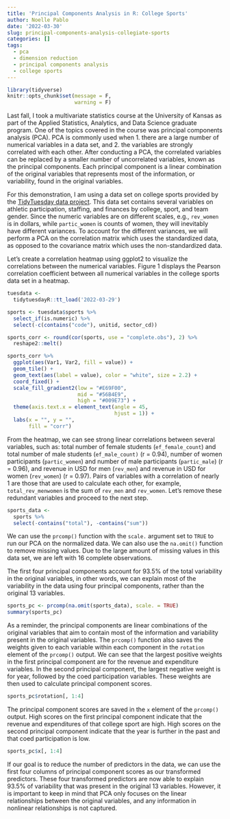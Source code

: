 ```yaml
---
title: 'Principal Components Analysis in R: College Sports'
author: Noelle Pablo
date: '2022-03-30'
slug: principal-components-analysis-collegiate-sports
categories: []
tags:
  - pca
  - dimension reduction
  - principal components analysis
  - college sports
---
```


```r
library(tidyverse)
knitr::opts_chunk$set(message = F,
                      warning = F)
```

Last fall, I took a multivariate statistics course at the University of Kansas as part of the Applied Statistics, Analytics, and Data Science graduate program. One of the topics covered in the course was principal components analysis (PCA). PCA is commonly used when 1. there are a large number of numerical variables in a data set, and 2. the variables are strongly correlated with each other. After conducting a PCA, the correlated variables can be replaced by a smaller number of uncorrelated variables, known as the principal components. Each principal component is a linear combination of the original variables that represents most of the information, or variability, found in the original variables. 

For this demonstration, I am using a data set on college sports provided by the [TidyTuesday data project](https://github.com/rfordatascience/tidytuesday/blob/master/data/2022/2022-03-29/readme.md). This data set contains several variables on athletic participation, staffing, and finances by college, sport, and team gender. Since the numeric variables are on different scales, e.g., `rev_women` is in dollars, while `partic_women` is counts of women, they will inevitably have different variances. To account for the different variances, we will perform a PCA on the correlation matrix which uses the standardized data, as opposed to the covariance matrix which uses the non-standardized data.

Let's create a correlation heatmap using ggplot2 to visualize the correlations between the numerical variables. Figure 1 displays the Pearson correlation coefficient between all numerical variables in the college sports data set in a heatmap. 

```r
tuesdata <-
  tidytuesdayR::tt_load('2022-03-29')

sports <- tuesdata$sports %>%
  select_if(is.numeric) %>%
  select(-c(contains("code"), unitid, sector_cd))

sports_corr <- round(cor(sports, use = "complete.obs"), 2) %>%
  reshape2::melt()

sports_corr %>%
  ggplot(aes(Var1, Var2, fill = value)) +
  geom_tile() +
  geom_text(aes(label = value), color = "white", size = 2.2) +
  coord_fixed() +
  scale_fill_gradient2(low = "#E69F00",
                       mid = "#56B4E9",
                       high = "#009E73") +
  theme(axis.text.x = element_text(angle = 45,
                                   hjust = 1)) +
  labs(x = "", y = "",
       fill = "corr")
```

From the heatmap, we can see strong linear correlations between several variables, such as: total number of female students (`ef_female_count`) and total number of male students (`ef_male_count)` (r = 0.94), number of women participants (`partic_women`) and number of male participants (`partic_male`) (r = 0.96), and revenue in USD for men (`rev_men`) and revenue in USD for women (`rev_women`) (r = 0.97). Pairs of variables with a correlation of nearly 1 are those that are used to calculate each other, for example, `total_rev_menwomen` is the sum of `rev_men` and `rev_women`. Let's remove these redundant variables and proceed to the next step.

```r
sports_data <- 
  sports %>%
  select(-contains("total"), -contains("sum"))
```

We can use the `prcomp()` function with the `scale.` argument set to `TRUE` to run our PCA on the normalized data. We can also use the `na.omit()` function to remove missing values. Due to the large amount of missing values in this data set, we are left with 16 complete observations. 

The first four principal components account for 93.5% of the total variability in the original variables, in other words, we can explain most of the variability in the data using four principal components, rather than the original 13 variables. 
```r
sports_pc <- prcomp(na.omit(sports_data), scale. = TRUE)
summary(sports_pc)
```

As a reminder, the principal components are linear combinations of the original variables that aim to contain most of the information and variability present in the original variables. The `prcomp()` function also saves the weights given to each variable within each component in the `rotation` element of the `prcomp()` output. We can see that the largest positive weights in the first principal component are for the revenue and expenditure variables. In the second principal component, the largest negative weight is for year, followed by the coed participation variables. These weights are then used to calculate principal component scores. 

```r
sports_pc$rotation[, 1:4]
```

The principal component scores are saved in the `x` element of the `prcomp()` output. High scores on the first principal component indicate that the revenue and expenditures of that college sport are high. High scores on the second principal component indicate that the year is further in the past and that coed participation is low.

```r
sports_pc$x[, 1:4]
```

If our goal is to reduce the number of predictors in the data, we can use the first four columns of principal component scores as our transformed predictors. These four transformed predictors are now able to explain 93.5% of variability that was present in the original 13 variables. However, it is important to keep in mind that PCA only focuses on the linear relationships between the original variables, and any information in nonlinear relationships is not captured. 

